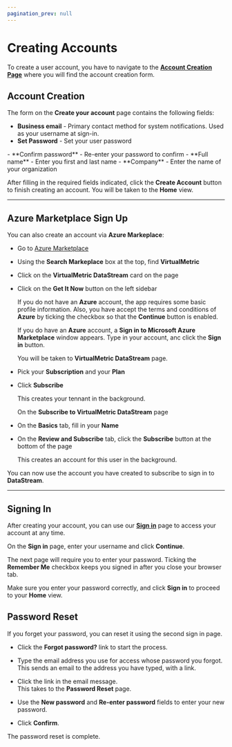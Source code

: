 ```yaml
---
pagination_prev: null
---
```


# Creating Accounts

To create a user account, you have to navigate to the [**Account Creation Page**](https://app.eu-west.cloud.virtualmetric.com/sign-up) where you will find the account creation form.

## Account Creation

The form on the **Create your account** page contains the following fields:

- **Business email** - Primary contact method for system notifications. Used as your username at sign-in.
- **Set Password** - Set your user password
<Include id="password-requirements" />
- **Confirm password** - Re-enter your password to confirm
- **Full name** - Enter you first and last name
- **Company** - Enter the name of your organization

After filling in the required fields indicated, click the **Create Account** button to finish creating an account. You will be taken to the <Topic id="gui-home">**Home**</Topic> view.

---

## Azure Marketplace Sign Up

You can also create an account via **Azure Markeplace**:

- Go to [Azure Marketplace](https://azuremarketplace.microsoft.com)
- Using the **Search Markeplace** box at the top, find **VirtualMetric**
- Click on the **VirtualMetric DataStream** card on the page
- Click on the **Get It Now** button on the left sidebar

  If you do not have an **Azure** account,  the app requires some basic profile information. Also, you have accept the terms and conditions of **Azure** by ticking the checkbox so that the **Continue** button is enabled.

  If you do have an **Azure** account, a **Sign in to Microsoft Azure Marketplace** window appears. Type in your account, anc click the **Sign in** button.

  You will be taken to **VirtualMetric DataStream** page.
- Pick your **Subscription** and your **Plan**
- Click **Subscribe**

  This creates your tennant in the background.
  
  On the **Subscribe to VirtualMetric DataStream** page
  
- On the **Basics** tab, fill in your **Name**
- On the **Review and Subscribe** tab, click the **Subscribe** button at the bottom of the page

  This creates an account for this user in the background.

You can now use the account you have created to subscribe to sign in to **DataStream**.

---

## Signing In

After creating your account, you can use our [**Sign in**](https://app.eu-west.cloud.virtualmetric.com/login) page to access your account at any time.

On the **Sign in** page, enter your username and click **Continue**.

The next page will require you to enter your password. Ticking the **Remember Me** checkbox keeps you signed in after you close your browser tab.

Make sure you enter your password correctly, and click **Sign in** to proceed to your **Home** view.

## Password Reset

If you forget your password, you can reset it using the second sign in page.

- Click the **Forgot password?** link to start the process.
- Type the email address you use for access whose password you forgot.\
  This sends an email to the address you have typed, with a link.
- Click the link in the email message.\
  This takes to the **Password Reset** page.
- Use the **New password** and **Re-enter password** fields to enter your new password.

- Click **Confirm**.

The password reset is complete.

<Include id="password-security" />
